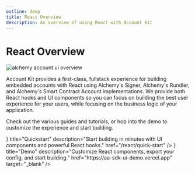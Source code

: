 ```yaml
---
outline: deep
title: React Overview
description: An overview of using React with Account Kit
---
```



# React Overview

<img
  src="/images/account-kit-doc-overview.png"
  alt="alchemy account ui overview"
/>

Account Kit provides a first-class, fullstack experience for building embedded accounts with React using Alchemy's Signer, Alchemy's Rundler, and Alchemy's Smart Contract Account implementations.
We provide both React hooks and UI components so you can focus on building the best user experience for your users, while focusing on the business logic of your application.

Check out the various guides and tutorials, or hop into the demo to customize the experience and start building.

<div className="flex flex-row gap-4 mt-8">
  <TileButton
    icon={<ClockForwardIcon />}
    title="Quickstart"
    description="Start building in minutes with UI components and powerful React hooks."
    href="/react/quick-start"
  />
  <TileButton
    icon={<PointerIcon />}
    title="Demo"
    description="Customize React components, export your config, and start building."
    href="https://aa-sdk-ui-demo.vercel.app"
    target="_blank"
  />
</div>
